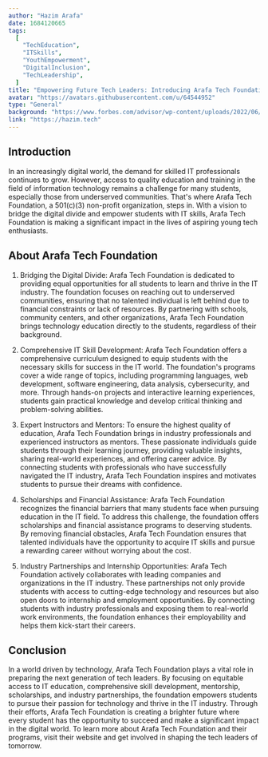 ```yaml
---
author: "Hazim Arafa"
date: 1684120665
tags:
  [
    "TechEducation",
    "ITSkills",
    "YouthEmpowerment",
    "DigitalInclusion",
    "TechLeadership",
  ]
title: "Empowering Future Tech Leaders: Introducing Arafa Tech Foundation"
avatar: "https://avatars.githubusercontent.com/u/64544952"
type: "General"
background: "https://www.forbes.com/advisor/wp-content/uploads/2022/06/codingbootcamps.jpeg.jpg"
link: "https://hazim.tech"
---
```


## Introduction

In an increasingly digital world, the demand for skilled IT professionals continues to grow. However, access to quality education and training in the field of information technology remains a challenge for many students, especially those from underserved communities. That's where Arafa Tech Foundation, a 501(c)(3) non-profit organization, steps in. With a vision to bridge the digital divide and empower students with IT skills, Arafa Tech Foundation is making a significant impact in the lives of aspiring young tech enthusiasts.

## About Arafa Tech Foundation

1. Bridging the Digital Divide:
   Arafa Tech Foundation is dedicated to providing equal opportunities for all students to learn and thrive in the IT industry. The foundation focuses on reaching out to underserved communities, ensuring that no talented individual is left behind due to financial constraints or lack of resources. By partnering with schools, community centers, and other organizations, Arafa Tech Foundation brings technology education directly to the students, regardless of their background.

2. Comprehensive IT Skill Development:
   Arafa Tech Foundation offers a comprehensive curriculum designed to equip students with the necessary skills for success in the IT world. The foundation's programs cover a wide range of topics, including programming languages, web development, software engineering, data analysis, cybersecurity, and more. Through hands-on projects and interactive learning experiences, students gain practical knowledge and develop critical thinking and problem-solving abilities.

3. Expert Instructors and Mentors:
   To ensure the highest quality of education, Arafa Tech Foundation brings in industry professionals and experienced instructors as mentors. These passionate individuals guide students through their learning journey, providing valuable insights, sharing real-world experiences, and offering career advice. By connecting students with professionals who have successfully navigated the IT industry, Arafa Tech Foundation inspires and motivates students to pursue their dreams with confidence.

4. Scholarships and Financial Assistance:
   Arafa Tech Foundation recognizes the financial barriers that many students face when pursuing education in the IT field. To address this challenge, the foundation offers scholarships and financial assistance programs to deserving students. By removing financial obstacles, Arafa Tech Foundation ensures that talented individuals have the opportunity to acquire IT skills and pursue a rewarding career without worrying about the cost.

5. Industry Partnerships and Internship Opportunities:
   Arafa Tech Foundation actively collaborates with leading companies and organizations in the IT industry. These partnerships not only provide students with access to cutting-edge technology and resources but also open doors to internship and employment opportunities. By connecting students with industry professionals and exposing them to real-world work environments, the foundation enhances their employability and helps them kick-start their careers.

## Conclusion

In a world driven by technology, Arafa Tech Foundation plays a vital role in preparing the next generation of tech leaders. By focusing on equitable access to IT education, comprehensive skill development, mentorship, scholarships, and industry partnerships, the foundation empowers students to pursue their passion for technology and thrive in the IT industry. Through their efforts, Arafa Tech Foundation is creating a brighter future where every student has the opportunity to succeed and make a significant impact in the digital world. To learn more about Arafa Tech Foundation and their programs, visit their website and get involved in shaping the tech leaders of tomorrow.
